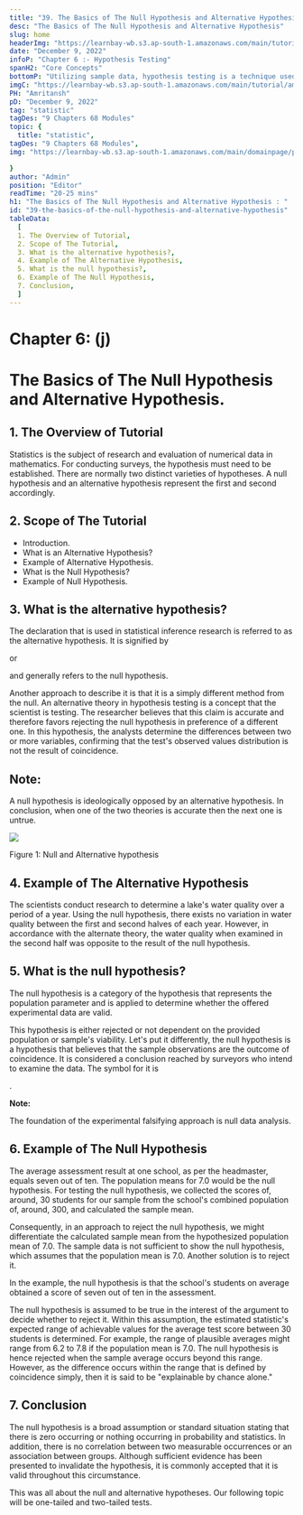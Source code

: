```yaml
---
title: "39. The Basics of The Null Hypothesis and Alternative Hypothesis"
desc: "The Basics of The Null Hypothesis and Alternative Hypothesis"
slug: home
headerImg: "https://learnbay-wb.s3.ap-south-1.amazonaws.com/main/tutorial/Statistics+Header.png"
date: "December 9, 2022"
infoP: "Chapter 6 :- Hypothesis Testing"
spanH2: "Core Concepts"
bottomP: "Utilizing sample data, hypothesis testing is a technique used to determine whether a hypothesis is acceptable. The test offers proof that, given the available facts, the hypothesis is feasible. A randomized sample of the population being studied is measured and examined by statistical analysts in order to test a hypothesis."
imgC: "https://learnbay-wb.s3.ap-south-1.amazonaws.com/main/tutorial/amritansh.png"
PH: "Amritansh"
pD: "December 9, 2022"
tag: "statistic"
tagDes: "9 Chapters 68 Modules"
topic: {
  title: "statistic",
tagDes: "9 Chapters 68 Modules",
img: "https://learnbay-wb.s3.ap-south-1.amazonaws.com/main/domainpage/pie-chart.png"

}
author: "Admin"
position: "Editor"
readTime: "20-25 mins"
h1: "The Basics of The Null Hypothesis and Alternative Hypothesis : "
id: "39-the-basics-of-the-null-hypothesis-and-alternative-hypothesis"
tableData:
  [
  1. The Overview of Tutorial, 
  2. Scope of The Tutorial,  
  3. What is the alternative hypothesis?,  
  4. Example of The Alternative Hypothesis, 
  5. What is the null hypothesis?, 
  6. Example of The Null Hypothesis,
  7. Conclusion,
  ]
---
```


# **Chapter 6: (j)**


# **The Basics of The Null Hypothesis and Alternative Hypothesis.**


## 1. The Overview of Tutorial

Statistics is the subject of research and evaluation of numerical data in mathematics. For conducting surveys, the hypothesis must need to be established. There are normally two distinct varieties of hypotheses. A null hypothesis and an alternative hypothesis represent the first and second accordingly.


## 2. Scope of The Tutorial



* Introduction.
* What is an Alternative Hypothesis?
* Example of Alternative Hypothesis.
* What is the Null Hypothesis?
* Example of Null Hypothesis.


## 3. What is the alternative hypothesis?

The declaration that is used in statistical inference research is referred to as the alternative hypothesis. It is signified by 

 or 

 and generally refers to the null hypothesis.

Another approach to describe it is that it is a simply different method from the null. An alternative theory in hypothesis testing is a concept that the scientist is testing. The researcher believes that this claim is accurate and therefore favors rejecting the null hypothesis in preference of a different one. In this hypothesis, the analysts determine the differences between two or more variables, confirming that the test's observed values distribution is not the result of coincidence.


## **Note:**

A null hypothesis is ideologically opposed by an alternative hypothesis. In conclusion, when one of the two theories is accurate then the next one is untrue.



<img src="https://learnbay-wb.s3.ap-south-1.amazonaws.com/main/tutorial/statistics/null+and+alternative+hypothesis.jpg"></img>



Figure 1: Null and Alternative hypothesis


## 4. Example of The Alternative Hypothesis

The scientists conduct research to determine a lake's water quality over a period of a year. Using the null hypothesis, there exists no variation in water quality between the first and second halves of each year. However, in accordance with the alternate theory, the water quality when examined in the second half was opposite to the result of the null hypothesis.


## 5. What is the null hypothesis?

The null hypothesis is a category of the hypothesis that represents the population parameter and is applied to determine whether the offered experimental data are valid.

This hypothesis is either rejected or not dependent on the provided population or sample's viability. Let's put it differently, the null hypothesis is a hypothesis that believes that the sample observations are the outcome of coincidence. It is considered a conclusion reached by surveyors who intend to examine the data. The symbol for it is 

.


**Note:**

The foundation of the experimental falsifying approach is null data analysis.


## 6. Example of The Null Hypothesis

The average assessment result at one school, as per the headmaster, equals seven out of ten. The population means for 7.0 would be the null hypothesis. For testing the null hypothesis, we collected the scores of, around, 30 students for our sample from the school's combined population of, around, 300, and calculated the sample mean.

Consequently, in an approach to reject the null hypothesis, we might differentiate the calculated sample mean from the hypothesized population mean of 7.0. The sample data is not sufficient to show the null hypothesis, which assumes that the population mean is 7.0. Another solution is to reject it.

In the example, the null hypothesis is that the school's students on average obtained a score of seven out of ten in the assessment.

The null hypothesis is assumed to be true in the interest of the argument to decide whether to reject it. Within this assumption, the estimated statistic's expected range of achievable values for the average test score between 30 students is determined. For example, the range of plausible averages might range from 6.2 to 7.8 if the population mean is 7.0. The null hypothesis is hence rejected when the sample average occurs beyond this range. However, as the difference occurs within the range that is defined by coincidence simply, then it is said to be "explainable by chance alone."


## 7. Conclusion

The null hypothesis is a broad assumption or standard situation stating that there is zero occurring or nothing occurring in probability and statistics. In addition, there is no correlation between two measurable occurrences or an association between groups. Although sufficient evidence has been presented to invalidate the hypothesis, it is commonly accepted that it is valid throughout this circumstance. 

This was all about the null and alternative hypotheses. Our following topic will be one-tailed and two-tailed tests.